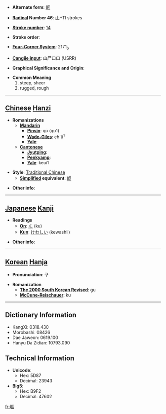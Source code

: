 * '''Alternate form''': [[岖]]

* '''[[Wiktionary:Chinese radical index| Radical]] Number 46''': [[Wiktionary:Chinese radical index 山|山]]+11 strokes

* '''[[Wiktionary:Chinese total strokes index|Stroke number]]''': [[Wiktionary:Chinese total strokes index 14|14]]

* '''Stroke order''': 

* '''[[Wiktionary:Chinese four corner index|Four-Corner System]]''': 2171<sub>6</sub>

* '''[[Wiktionary:Chinese Cangjie index|Cangjie input]]''': 山尸口口 (USRR)

* '''Graphical Significance and Origin''': 

* '''Common Meaning'''
*#steep, sheer
*# rugged, rough


----

== [[Chinese]] [[Hanzi]] ==

* '''Romanizations'''
** '''[[Mandarin]]'''
*** '''[[Pinyin]]''': qū (qu1)
*** '''[[Wade-Giles]]''': ch'ü<sup>1</sup>
*** '''[[Yale]]''': 
** '''[[Cantonese]]'''
*** '''[[Jyutping]]''':
*** '''[[Penkyamp]]''': 
*** '''[[Yale]]''': keui1

* '''Style''': [[Traditional Chinese]] 
** '''[[Simplified Chinese|Simplified]] equivalent''': [[岖]]

* '''Other info''': 

----

== [[Japanese]] [[Kanji]] ==

* '''Readings'''
** '''[[On]]''': [[く]] (ku)
** '''[[Kun]]''': [[けわしい]] (kewashii)

* '''Other info''':  

----

== [[Korean]] [[Hanja]] ==

* '''Pronunciation''': 구

* '''Romanization'''
** '''[[The 2000 South Korean Revised Romanization|The 2000 South Korean Revised]]''': gu
** '''[[McCune-Reischauer]]''': ku

----

== Dictionary Information ==

* KangXi: 0318.430
* Morobashi: 08426
* Dae Jaweon: 0619.100
* Hanyu Da Zidian: 10793.090

== Technical Information ==

* '''Unicode''':
** Hex: 5D87
** Decimal: 23943
* '''Big5''':
** Hex: B9F2
** Decimal: 47602

[[fr:嶇]]